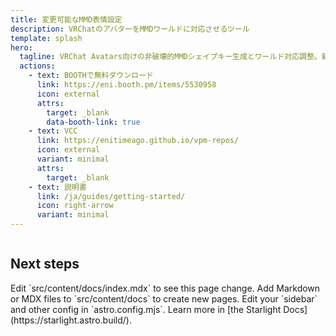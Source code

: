 ```yaml
---
title: 変更可能なMMD表情設定
description: VRChatのアバターをMMDワールドに対応させるツール
template: splash
hero:
  tagline: VRChat Avatars向けの非破壊的MMDシェイプキー生成とワールド対応調整。新しいメッシュを生成せず、元のアバターをそのまま。
  actions:
    - text: BOOTHで無料ダウンロード
      link: https://eni.booth.pm/items/5530958
      icon: external
      attrs:
        target: _blank
        data-booth-link: true
    - text: VCC
      link: https://enitimeago.github.io/vpm-repos/
      icon: external
      variant: minimal
      attrs:
        target: _blank
    - text: 説明書
      link: /ja/guides/getting-started/
      icon: right-arrow
      variant: minimal
---
```



<Image src={screenshot} alt="" />

## Next steps

<CardGrid stagger>
	<Card title="Update content" icon="pencil">
		Edit `src/content/docs/index.mdx` to see this page change.
	</Card>
	<Card title="Add new content" icon="add-document">
		Add Markdown or MDX files to `src/content/docs` to create new pages.
	</Card>
	<Card title="Configure your site" icon="setting">
		Edit your `sidebar` and other config in `astro.config.mjs`.
	</Card>
	<Card title="Read the docs" icon="open-book">
		Learn more in [the Starlight Docs](https://starlight.astro.build/).
	</Card>
</CardGrid>
